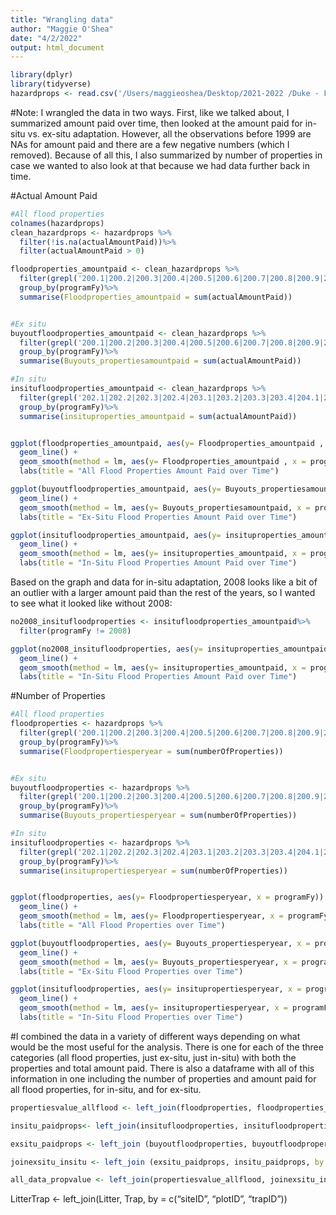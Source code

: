 ```yaml
---
title: "Wrangling data"
author: "Maggie O'Shea"
date: "4/2/2022"
output: html_document
---
```


```r
library(dplyr)
library(tidyverse)
hazardprops <- read.csv('/Users/maggieoshea/Desktop/2021-2022 /Duke - Fall 2021/Stats/R for Stats 710/Final Project/HazardMitigationAssistanceMitigatedProperties.csv')
```

#Note: 
I wrangled the data in two ways. First, like we talked about, I summarized amount paid over time, then looked at the amount paid for in-situ vs. ex-situ adaptation. However, all the observations before 1999 are NAs for amount paid and there are a few negative numbers (which I removed). Because of all this, I also summarized by number of properties in case we wanted to also look at that because we had data further back in time. 


#Actual Amount Paid
```r
#All flood properties
colnames(hazardprops)
clean_hazardprops <- hazardprops %>%
  filter(!is.na(actualAmountPaid))%>%
  filter(actualAmountPaid > 0)

floodproperties_amountpaid <- clean_hazardprops %>%
  filter(grepl('200.1|200.2|200.3|200.4|200.5|200.6|200.7|200.8|200.9|201.1|201.2|201.3|201.4|201.5|201.6|201.7|201.8|201.9|201.10|202.1|202.2|202.3|202.4|203.1|203.2|203.3|203.4|204.1|204.1|204.2|204.3|204.4|204.5|204.6|207.2', type))%>%
  group_by(programFy)%>%
  summarise(Floodproperties_amountpaid = sum(actualAmountPaid))


#Ex situ
buyoutfloodproperties_amountpaid <- clean_hazardprops %>%
  filter(grepl('200.1|200.2|200.3|200.4|200.5|200.6|200.7|200.8|200.9|201.1|201.2|201.3|201.4|201.5|201.6|201.7|201.8|201.9|201.10', type))%>%
  group_by(programFy)%>%
  summarise(Buyouts_propertiesamountpaid = sum(actualAmountPaid))

#In situ
insitufloodproperties_amountpaid <- clean_hazardprops %>%
  filter(grepl('202.1|202.2|202.3|202.4|203.1|203.2|203.3|203.4|204.1|204.1|204.2|204.3|204.4|204.5|204.6|207.2', type))%>%
  group_by(programFy)%>%
  summarise(insituproperties_amountpaid = sum(actualAmountPaid))


ggplot(floodproperties_amountpaid, aes(y= Floodproperties_amountpaid , x = programFy)) + 
  geom_line() +
  geom_smooth(method = lm, aes(y= Floodproperties_amountpaid , x = programFy), color = "coral", show.legend = FALSE)+
  labs(title = "All Flood Properties Amount Paid over Time")

ggplot(buyoutfloodproperties_amountpaid, aes(y= Buyouts_propertiesamountpaid, x = programFy)) + 
  geom_line() +
  geom_smooth(method = lm, aes(y= Buyouts_propertiesamountpaid, x = programFy), color = "coral", show.legend = FALSE)+
  labs(title = "Ex-Situ Flood Properties Amount Paid over Time")

ggplot(insitufloodproperties_amountpaid, aes(y= insituproperties_amountpaid, x = programFy)) + 
  geom_line() +
  geom_smooth(method = lm, aes(y= insituproperties_amountpaid, x = programFy), color = "coral", show.legend = FALSE)+
  labs(title = "In-Situ Flood Properties Amount Paid over Time")
```


Based on the graph and data for in-situ adaptation, 2008 looks like a bit of an outlier with a larger amount paid than the rest of the years, so I wanted to see what it looked like without 2008: 
```r

no2008_insitufloodproperties <- insitufloodproperties_amountpaid%>%
  filter(programFy != 2008) 

ggplot(no2008_insitufloodproperties, aes(y= insituproperties_amountpaid, x = programFy)) + 
  geom_line() +
  geom_smooth(method = lm, aes(y= insituproperties_amountpaid, x = programFy), color = "coral", show.legend = FALSE)+
  labs(title = "In-Situ Flood Properties Amount Paid over Time")

```

#Number of Properties 
```r
#All flood properties
floodproperties <- hazardprops %>%
  filter(grepl('200.1|200.2|200.3|200.4|200.5|200.6|200.7|200.8|200.9|201.1|201.2|201.3|201.4|201.5|201.6|201.7|201.8|201.9|201.10|202.1|202.2|202.3|202.4|203.1|203.2|203.3|203.4|204.1|204.1|204.2|204.3|204.4|204.5|204.6|207.2', type))%>%
  group_by(programFy)%>%
  summarise(Floodpropertiesperyear = sum(numberOfProperties))


#Ex situ
buyoutfloodproperties <- hazardprops %>%
  filter(grepl('200.1|200.2|200.3|200.4|200.5|200.6|200.7|200.8|200.9|201.1|201.2|201.3|201.4|201.5|201.6|201.7|201.8|201.9|201.10', type))%>%
  group_by(programFy)%>%
  summarise(Buyouts_propertiesperyear = sum(numberOfProperties))

#In situ
insitufloodproperties <- hazardprops %>%
  filter(grepl('202.1|202.2|202.3|202.4|203.1|203.2|203.3|203.4|204.1|204.1|204.2|204.3|204.4|204.5|204.6|207.2', type))%>%
  group_by(programFy)%>%
  summarise(insitupropertiesperyear = sum(numberOfProperties))


ggplot(floodproperties, aes(y= Floodpropertiesperyear, x = programFy)) + 
  geom_line() +
  geom_smooth(method = lm, aes(y= Floodpropertiesperyear, x = programFy), color = "coral", show.legend = FALSE)+
  labs(title = "All Flood Properties over Time")

ggplot(buyoutfloodproperties, aes(y= Buyouts_propertiesperyear, x = programFy)) + 
  geom_line() +
  geom_smooth(method = lm, aes(y= Buyouts_propertiesperyear, x = programFy), color = "coral", show.legend = FALSE)+
  labs(title = "Ex-Situ Flood Properties over Time")

ggplot(insitufloodproperties, aes(y= insitupropertiesperyear, x = programFy)) + 
  geom_line() +
  geom_smooth(method = lm, aes(y= insitupropertiesperyear, x = programFy), color = "coral", show.legend = FALSE)+
  labs(title = "In-Situ Flood Properties over Time")

```


#I combined the data in a variety of different ways depending on what would be the most useful for the analysis. There is one for each of the three categories (all flood properties, just ex-situ, just in-situ) with both the properties and total amount paid. There is also a dataframe with all of this information in one including the number of properties and amount paid for all flood properties, for in-situ, and for ex-situ. 
```r
propertiesvalue_allflood <- left_join(floodproperties, floodproperties_amountpaid, by = "programFy")

insitu_paidprops<- left_join(insitufloodproperties, insitufloodproperties_amountpaid, by = "programFy")

exsitu_paidprops <- left_join (buyoutfloodproperties, buyoutfloodproperties_amountpaid, by = "programFy") 

joinexsitu_insitu <- left_join (exsitu_paidprops, insitu_paidprops, by = "programFy")

all_data_propvalue <- left_join(propertiesvalue_allflood, joinexsitu_insitu, by = "programFy")
```

LitterTrap <- left_join(Litter, Trap, by = c("siteID", "plotID", "trapID"))


